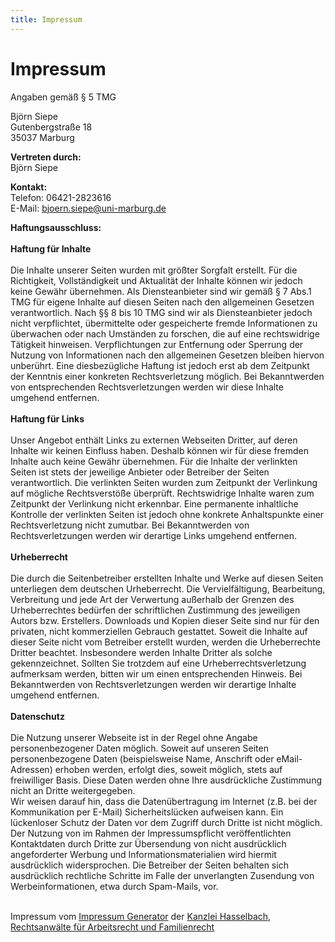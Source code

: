 ```yaml
---
title: Impressum
---
```


<div class='impressum'><h1>Impressum</h1><p>Angaben gemäß § 5 TMG</p><p>Björn Siepe <br> 
Gutenbergstraße 18<br> 
35037  Marburg <br> 
</p><p> <strong>Vertreten durch: </strong><br>
Björn Siepe<br>
</p><p><strong>Kontakt:</strong> <br>
Telefon: 06421-2823616<br>
E-Mail: <a href='mailto:bjoern.siepe@uni-marburg.de'>bjoern.siepe@uni-marburg.de</a></br></p><p><strong>Haftungsausschluss: </strong><br><br><strong>Haftung für Inhalte</strong><br><br>
Die Inhalte unserer Seiten wurden mit größter Sorgfalt erstellt. Für die Richtigkeit, Vollständigkeit und Aktualität der Inhalte können wir jedoch keine Gewähr übernehmen. Als Diensteanbieter sind wir gemäß § 7 Abs.1 TMG für eigene Inhalte auf diesen Seiten nach den allgemeinen Gesetzen verantwortlich. Nach §§ 8 bis 10 TMG sind wir als Diensteanbieter jedoch nicht verpflichtet, übermittelte oder gespeicherte fremde Informationen zu überwachen oder nach Umständen zu forschen, die auf eine rechtswidrige Tätigkeit hinweisen. Verpflichtungen zur Entfernung oder Sperrung der Nutzung von Informationen nach den allgemeinen Gesetzen bleiben hiervon unberührt. Eine diesbezügliche Haftung ist jedoch erst ab dem Zeitpunkt der Kenntnis einer konkreten Rechtsverletzung möglich. Bei Bekanntwerden von entsprechenden Rechtsverletzungen werden wir diese Inhalte umgehend entfernen.<br><br><strong>Haftung für Links</strong><br><br>
Unser Angebot enthält Links zu externen Webseiten Dritter, auf deren Inhalte wir keinen Einfluss haben. Deshalb können wir für diese fremden Inhalte auch keine Gewähr übernehmen. Für die Inhalte der verlinkten Seiten ist stets der jeweilige Anbieter oder Betreiber der Seiten verantwortlich. Die verlinkten Seiten wurden zum Zeitpunkt der Verlinkung auf mögliche Rechtsverstöße überprüft. Rechtswidrige Inhalte waren zum Zeitpunkt der Verlinkung nicht erkennbar. Eine permanente inhaltliche Kontrolle der verlinkten Seiten ist jedoch ohne konkrete Anhaltspunkte einer Rechtsverletzung nicht zumutbar. Bei Bekanntwerden von Rechtsverletzungen werden wir derartige Links umgehend entfernen.<br><br><strong>Urheberrecht</strong><br><br>
Die durch die Seitenbetreiber erstellten Inhalte und Werke auf diesen Seiten unterliegen dem deutschen Urheberrecht. Die Vervielfältigung, Bearbeitung, Verbreitung und jede Art der Verwertung außerhalb der Grenzen des Urheberrechtes bedürfen der schriftlichen Zustimmung des jeweiligen Autors bzw. Erstellers. Downloads und Kopien dieser Seite sind nur für den privaten, nicht kommerziellen Gebrauch gestattet. Soweit die Inhalte auf dieser Seite nicht vom Betreiber erstellt wurden, werden die Urheberrechte Dritter beachtet. Insbesondere werden Inhalte Dritter als solche gekennzeichnet. Sollten Sie trotzdem auf eine Urheberrechtsverletzung aufmerksam werden, bitten wir um einen entsprechenden Hinweis. Bei Bekanntwerden von Rechtsverletzungen werden wir derartige Inhalte umgehend entfernen.<br><br><strong>Datenschutz</strong><br><br>
Die Nutzung unserer Webseite ist in der Regel ohne Angabe personenbezogener Daten möglich. Soweit auf unseren Seiten personenbezogene Daten (beispielsweise Name, Anschrift oder eMail-Adressen) erhoben werden, erfolgt dies, soweit möglich, stets auf freiwilliger Basis. Diese Daten werden ohne Ihre ausdrückliche Zustimmung nicht an Dritte weitergegeben. <br>
Wir weisen darauf hin, dass die Datenübertragung im Internet (z.B. bei der Kommunikation per E-Mail) Sicherheitslücken aufweisen kann. Ein lückenloser Schutz der Daten vor dem Zugriff durch Dritte ist nicht möglich. <br>
Der Nutzung von im Rahmen der Impressumspflicht veröffentlichten Kontaktdaten durch Dritte zur Übersendung von nicht ausdrücklich angeforderter Werbung und Informationsmaterialien wird hiermit ausdrücklich widersprochen. Die Betreiber der Seiten behalten sich ausdrücklich rechtliche Schritte im Falle der unverlangten Zusendung von Werbeinformationen, etwa durch Spam-Mails, vor.<br>
</p><br> 
Impressum vom <a href="https://www.impressum-generator.de">Impressum Generator</a> der <a href="https://www.kanzlei-hasselbach.de/">Kanzlei Hasselbach, Rechtsanwälte für Arbeitsrecht und Familienrecht</a>
 </div>
 